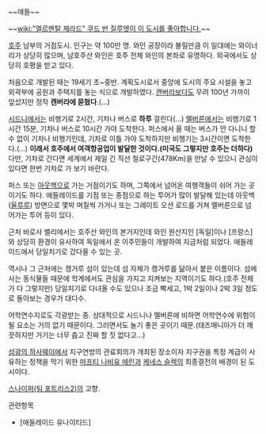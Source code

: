 ~~애들~~

~~[[wiki:"엘르멘탈 제라드" 쿠드 반 질루엣이 이 도시를 좋아합니다.]]~~

[[호주]] 남부의 거점도시. 인구는 약 100만 명.
와인 공장이라 불릴만큼 이 일대에는 와이너리가 상당히 많으며, 남호주산 와인은 호주 전체 와인의 본좌로 유명하다. 외국에서도 상당히 호평을 받고 있다.

처음으로 개발된 때는 19세기 초~중반. 계획도시로서 중앙에 도시의 주요 시설을 놓고 외곽부에 공원과 주택지를 놓는 식으로 개발하였다. [[캔버라]]보다도 무려 100년 가까이 앞섰지만 정작 '''캔버라에 묻혔다'''.(…)

[[시드니]]에서는 비행기로 2시간, 기차나 버스로 '''하루''' 걸린다(...) [[멜버른]]에서는 비행기로 1시간 15분, 기차나 버스로 10시간 가야 도착한다. 퍼스에서 올 때는 버스가 안 다니니 할 수 없이 기차나 비행기인데, 기차로 이틀 가야 도착하지만 비행기는 3시간이면 도착한다.(…) '''이래서 호주에서 여객항공업이 발달한 것이다.(미국도 그렇지만 호주는 더하다)''' 다만, 기차로 간다면 세계에서 제일 긴 직선 철로구간(478Km)을 만날 수 있으니 관심이 있다면 한번 기차로 가 보기 바란다.

퍼스 또는 [[아웃백]]으로 가는 거점이기도 하며, 그쪽에서 넘어온 여행객들이 쉬어 가는 곳이기도 하다. 애들레이드를 기점 또는 종점으로 하는 투어가 많이 발달해 있는데 아웃백([[울루루]]) 방면으로 몇박 며칠씩 가거나 또는 그레이트 오션 로드를 거쳐 멜버른으로 넘어가는 투어 등이 있다.

근처 바로사 밸리에서는 호주산 와인의 본거지인데 와인 원산지인 [독일]이나 [프랑스]와 상당히 환경이 유사하여 독일에서 온 이주민들이 개발하여 지금처럼 되었다. 애들레이드에서 당일치기로 갔다올 수 있는 곳.

역시나 그 근처에는 캥거루 섬이 있는데 섬 자체가 캥거루를 닮아서 붙은 이름이다. 섬에 사는 동식물들 때문에 학계에서도 관심을 가지고 지켜보는 지역이기도 하다.(호주 전체가 다 그렇지만) 당일치기로 다녀올 수도 있으나 조금 빡세고, 1박 2일이나 2박 3일 정도로 돌아보는 경우가 대다수.

어학연수지로도 각광받는 중. 상대적으로 시드니나 멜버른에 비하면 어학연수에 위험이 될 요소는 거의 없기 때문이다. 그러면서도 놀기 좋은 곳이기 때문.(태즈매니아가 더 깨끗하지만 거기는 너무 춥고 진짜 할 짓 없다고...)

[[섬광의 하사웨이]]에서 지구연방의 관료회의가 개최된 장소이자 지구권을 특정 계급이 사유하는 정책을 막기 위한 [[마프티 나비유 에린]]과 [[케네스 슬렉]]의 최종결전의 배경이 된 도시이다.

[[스나이퍼(팀 포트리스2)]]의 고향.


관련항목

* [애들레이드 유나이티드]

